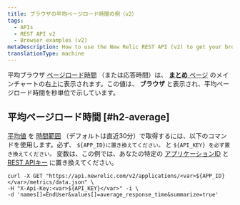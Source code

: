 ```yaml
---
title: ブラウザの平均ページロード時間の例（v2）
tags:
  - APIs
  - REST API v2
  - Browser examples (v2)
metaDescription: How to use the New Relic REST API (v2) to get your browser average page load time.
translationType: machine
---
```


平均ブラウザ [ページロード時間](/docs/browser/new-relic-browser/page-load-timing-resources/page-load-timing-process) （または応答時間）は、 [**まとめ** ページ](/docs/browser/new-relic-browser/getting-started/browser-overview-website-performance-glance#viewing) のメインチャートの右上に表示されます。この値は、 **ブラウザ** と表示され、平均ページロード時間を秒単位で示しています。

## 平均ページロード時間 [#h2-average]

[平均値](/docs/apm/apis/requirements/calculating-average-metric-values-summarize) を [時間範囲](/docs/apm/apis/requirements/specifying-time-range-api-v2) （デフォルトは直近30分）で取得するには、以下のコマンドを使用します。必ず、 `${APP_ID}に置き換えてください。` と `${API_KEY} を必ず置き換えてください。` 変数は、この例では、あなたの特定の [アプリケーションID](/docs/apm/apis/requirements/identification-code) と [REST APIキー](/docs/apis/rest-api-v2/requirements/rest-api-key#viewing) に置き換えてください。

```
curl -X GET "https://api.newrelic.com/v2/applications/<var>${APP_ID}</var>/metrics/data.json" \ 
-H "X-Api-Key:<var>${API_KEY}</var>" -i \ 
-d 'names[]=EndUser&values[]=average_response_time&summarize=true'
```
